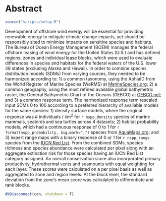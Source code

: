 # Abstract

```r
source("scripts/setup.R")
```

Development of offshore wind energy will be essential for providing renewable energy to mitigate climate change impacts, yet should be responsibly sited to minimize impacts on sensitive species and habitats. The Bureau of Ocean Energy Management (BOEM) manages the federal offshore leasing of wind energy for the United States (U.S.) and has defined regions, zones and individual lease blocks, which were used to evaluate differences in species and habitats for the federal waters of the U.S. lower 48 states (excluding Alaska and Hawaii). In order to combine species distribution models (SDMs) from varying sources, they needed to be harmonized according to: 1) a common taxonomy, using the AphiaID from the World Register of Marine Species (WoRMS) at [MarineSpecies.org](MarineSpecies.org); 2) a common geography, using the most refined available global bathymetric raster, the General Bathymetric Chart of the Oceans (GEBCO) at [GEBCO.net](https://www.gebco.net); and 3) a common response term. The harmonized response term rescaled input SDMs 0 to 100 according to a preferred hierarchy of available models for the same species: 1) density surface models, where the original response was # individuals / km^2^ for `r nspp_density` species of marine mammals, seabirds and sea turtles across 4 datasets; 2) habitat probability models, which had a continuous response of 0 to 1 for `r format(nspp_probability, big.mark=",")` species from [AquaMaps.org](https://www.aquamaps.org); and 3) expert range maps  with a binary response of 0 or 1 for `r nspp_range` species from the [IUCN Red List](https://www.iucnredlist.org/resources/spatial-data-download). From the combined SDMs, species richness and species abundance were calculated per pixel along with an aggregate extinction risk for those species having an IUCN Red List category assigned. An overall conservation score also incorporated primary productivity, hydrothermal vents and seamounts with equal weighting for each layer. These scores were calculated on a per pixel basis as well as aggregated to zone and region levels. At the block level, the standard deviation from the zone's mean score was calculated to differentiate and rank blocks.

<!--
Abstract other points:
- overall patterns by region and zone
- lease standardizing

TODO: next
- + Tables
  - Spatial Scoring: Zone Average
  - Zones with Blocks
- move to Appendix

- future
  - app to change weights
  - app to extract species with extinction risk per AoI / pixel / block / zone
 -->

```r
dbDisconnect(con, shutdown = T)
```


